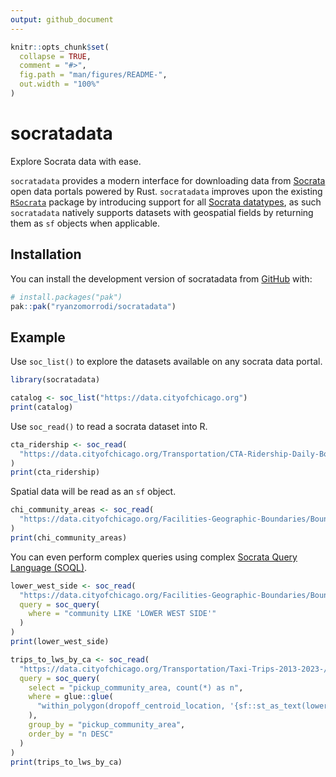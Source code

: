 ```yaml
---
output: github_document
---
```


<!-- README.md is generated from README.Rmd. Please edit that file -->

```r
knitr::opts_chunk$set(
  collapse = TRUE,
  comment = "#>",
  fig.path = "man/figures/README-",
  out.width = "100%"
)
```

# socratadata

<!-- badges: start -->
<!-- badges: end -->

Explore Socrata data with ease.

`socratadata` provides a modern interface for downloading data from [Socrata](https://socrata.com) open data portals powered by Rust. `socratadata` improves upon the existing [`RSocrata`](https://dev.socrata.com/connectors/rsocrata) package by introducing support for all [Socrata datatypes](https://dev.socrata.com/docs/datatypes/), as such `socratadata` natively supports datasets with geospatial fields by returning them as `sf` objects when applicable.

## Installation

You can install the development version of socratadata from [GitHub](https://github.com/) with:

``` r
# install.packages("pak")
pak::pak("ryanzomorrodi/socratadata")
```

## Example

Use `soc_list()` to explore the datasets available on any socrata data portal.

```r
library(socratadata)

catalog <- soc_list("https://data.cityofchicago.org")
print(catalog)
```

Use `soc_read()` to read a socrata dataset into R.
```r
cta_ridership <- soc_read(
  "https://data.cityofchicago.org/Transportation/CTA-Ridership-Daily-Boarding-Totals/6iiy-9s97/about_data"
)
print(cta_ridership)
```

Spatial data will be read as an `sf` object.
```r
chi_community_areas <- soc_read(
  "https://data.cityofchicago.org/Facilities-Geographic-Boundaries/Boundaries-Community-Areas/igwz-8jzy/about_data"
)
print(chi_community_areas)
```

You can even perform complex queries using complex [Socrata Query Language (SOQL)](https://dev.socrata.com/docs/queries/).
```r
lower_west_side <- soc_read(
  "https://data.cityofchicago.org/Facilities-Geographic-Boundaries/Boundaries-Community-Areas/igwz-8jzy/about_data",
  query = soc_query(
    where = "community LIKE 'LOWER WEST SIDE'"
  )
)
print(lower_west_side)

trips_to_lws_by_ca <- soc_read(
  "https://data.cityofchicago.org/Transportation/Taxi-Trips-2013-2023-/wrvz-psew/about_data",
  query = soc_query(
    select = "pickup_community_area, count(*) as n",
    where = glue::glue(
      "within_polygon(dropoff_centroid_location, '{sf::st_as_text(lower_west_side$the_geom)}')"
    ),
    group_by = "pickup_community_area",
    order_by = "n DESC"
  )
)
print(trips_to_lws_by_ca)
```
